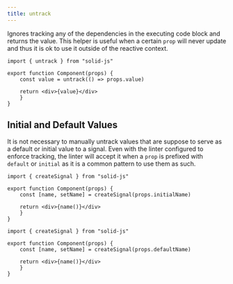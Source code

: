 ```yaml
---
title: untrack
---
```


Ignores tracking any of the dependencies in the executing code block and returns the value. This helper is useful when a certain `prop` will never update and thus it is ok to use it outside of the reactive context.

```tsx title="component.tsx"
import { untrack } from "solid-js"

export function Component(props) {
    const value = untrack(() => props.value)

    return <div>{value}</div>
    }
}
```

## Initial and Default Values

It is not necessary to manually untrack values that are suppose to serve as a default or initial value to a signal. Even with the linter configured to enforce tracking, the linter will accept it when a `prop` is prefixed with `default` or `initial` as it is a common pattern to use them as such.

<TabsCodeBlocks>
<div id="initialValue">

```tsx title="component.tsx" {4}
import { createSignal } from "solid-js"

export function Component(props) {
    const [name, setName] = createSignal(props.initialName)

    return <div>{name()}</div>
    }
}
```

</div>

<div id="defaultValue">

```tsx title="component.tsx" {4}
import { createSignal } from "solid-js"

export function Component(props) {
    const [name, setName] = createSignal(props.defaultName)

    return <div>{name()}</div>
    }
}
```

</div>
</TabsCodeBlocks>
